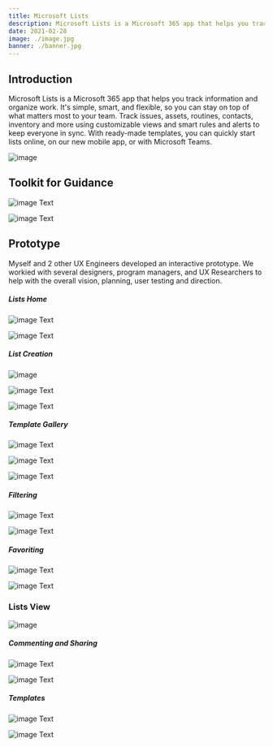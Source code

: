 ```yaml
---
title: Microsoft Lists
description: Microsoft Lists is a Microsoft 365 app that helps you track information and organize work. It's simple, smart, and flexible, so you can stay on top of what matters most to your team.
date: 2021-02-28
image: ./image.jpg
banner: ./banner.jpg
---
```


## Introduction
Microsoft Lists is a Microsoft 365 app that helps you track information and organize work. It's simple, smart, and flexible, so you can stay on top of what matters most to your team. Track issues, assets, routines, contacts, inventory and more using customizable views and smart rules and alerts to keep everyone in sync. With ready-made templates, you can quickly start lists online, on our new mobile app, or with Microsoft Teams.

<Row>
<Col>

![image](./web-mobile.png)

</Col>
</Row>

## Toolkit for Guidance

<Row>
<Col>

![image](./colors.png)
Text

</Col>
<Col>

![image](./web-toolkit.png)
Text

</Col>
</Row>



## Prototype
Myself and 2 other UX Engineers developed an interactive prototype. We workied with several designers, program managers, and UX Researchers to help with the overall vision, planning, user testing and direction.


##### Lists Home 
<Row>
<Col>

![image](./lists-landing.png)
Text

</Col>
<Col>

![image](./recent-lists.png)
Text

</Col>
</Row>



##### List Creation
<Row>
<Col>

![image](./create-list.png)

</Col>
</Row>

<Row>
<Col>

![image](./create-list-02.png)
Text

</Col>
<Col>

![image](./create-list-03.png)
Text

</Col>
</Row>




##### Template Gallery
<Row>
<Col>

![image](./lists-template-01.png)
Text

</Col>
</Row>

<Row>
<Col>

![image](./lists-template-03.png)
Text

</Col>
<Col>

![image](./lists-template-04.png)
Text

</Col>
</Row>



##### Filtering 
<Row>
<Col>

![image](./filtering-01.png)
Text

</Col>
<Col>

![image](./filtering-02.png)
Text

</Col>
</Row>


##### Favoriting
<Row>
<Col>

![image](./favoriting-01.png)
Text

</Col>
<Col>

![image](./favoriting-02.png)
Text

</Col>
</Row>


### Lists View

<Row>
<Col>

![image](./lists-commenting.png)

</Col>
</Row>


##### Commenting and Sharing
<Row>
<Col>

![image](./lists-comment-02.png)
Text

</Col>
<Col>

![image](./lists-share-item.png)
Text

</Col>
</Row>

##### Templates
<Row>
<Col>

![image](./lists-comment-02.png)
Text

</Col>
<Col>

![image](./lists-share-item.png)
Text

</Col>
</Row>